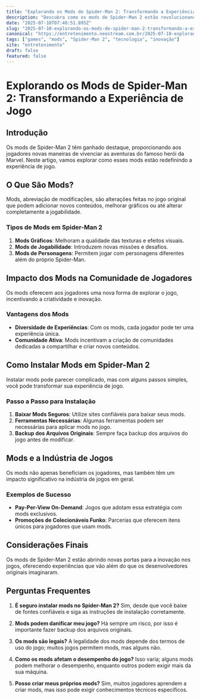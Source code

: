 ```yaml
---
title: "Explorando os Mods de Spider-Man 2: Transformando a Experiência de Jogo"
description: "Descubra como os mods de Spider-Man 2 estão revolucionando a jogabilidade, oferecendo novas aventuras e experiências para os fãs do aracnídeo."
date: "2025-07-10T07:40:51.895Z"
slug: "2025-07-10-explorando-os-mods-de-spider-man-2-transformando-a-experiencia-de-jogo"
canonical: "https://entretenimento.neostream.com.br/2025-07-10-explorando-os-mods-de-spider-man-2-transformando-a-experiencia-de-jogo"
tags: ["games", "mods", "Spider-Man 2", "tecnologia", "inovação"]
site: "entretenimento"
draft: false
featured: false
---
```


# Explorando os Mods de Spider-Man 2: Transformando a Experiência de Jogo

## Introdução
Os mods de Spider-Man 2 têm ganhado destaque, proporcionando aos jogadores novas maneiras de vivenciar as aventuras do famoso herói da Marvel. Neste artigo, vamos explorar como esses mods estão redefinindo a experiência de jogo.

## O Que São Mods?
Mods, abreviação de modificações, são alterações feitas no jogo original que podem adicionar novos conteúdos, melhorar gráficos ou até alterar completamente a jogabilidade.

### Tipos de Mods em Spider-Man 2
1. **Mods Gráficos**: Melhoram a qualidade das texturas e efeitos visuais.
2. **Mods de Jogabilidade**: Introduzem novas missões e desafios.
3. **Mods de Personagens**: Permitem jogar com personagens diferentes além do próprio Spider-Man.

## Impacto dos Mods na Comunidade de Jogadores
Os mods oferecem aos jogadores uma nova forma de explorar o jogo, incentivando a criatividade e inovação.

### Vantagens dos Mods
- **Diversidade de Experiências**: Com os mods, cada jogador pode ter uma experiência única.
- **Comunidade Ativa**: Mods incentivam a criação de comunidades dedicadas a compartilhar e criar novos conteúdos.

## Como Instalar Mods em Spider-Man 2
Instalar mods pode parecer complicado, mas com alguns passos simples, você pode transformar sua experiência de jogo.

### Passo a Passo para Instalação
1. **Baixar Mods Seguros**: Utilize sites confiáveis para baixar seus mods.
2. **Ferramentas Necessárias**: Algumas ferramentas podem ser necessárias para aplicar mods no jogo.
3. **Backup dos Arquivos Originais**: Sempre faça backup dos arquivos do jogo antes de modificar.

## Mods e a Indústria de Jogos
Os mods não apenas beneficiam os jogadores, mas também têm um impacto significativo na indústria de jogos em geral.

### Exemplos de Sucesso
- **Pay-Per-View On-Demand**: Jogos que adotam essa estratégia com mods exclusivos.
- **Promoções de Colecionáveis Funko**: Parcerias que oferecem itens únicos para jogadores que usam mods.

## Considerações Finais
Os mods de Spider-Man 2 estão abrindo novas portas para a inovação nos jogos, oferecendo experiências que vão além do que os desenvolvedores originais imaginaram.

## Perguntas Frequentes

1. **É seguro instalar mods no Spider-Man 2?**
   Sim, desde que você baixe de fontes confiáveis e siga as instruções de instalação corretamente.

2. **Mods podem danificar meu jogo?**
   Há sempre um risco, por isso é importante fazer backup dos arquivos originais.

3. **Os mods são legais?**
   A legalidade dos mods depende dos termos de uso do jogo; muitos jogos permitem mods, mas alguns não.

4. **Como os mods afetam o desempenho do jogo?**
   Isso varia; alguns mods podem melhorar o desempenho, enquanto outros podem exigir mais da sua máquina.

5. **Posso criar meus próprios mods?**
   Sim, muitos jogadores aprendem a criar mods, mas isso pode exigir conhecimentos técnicos específicos.